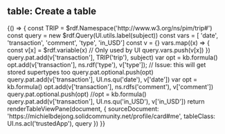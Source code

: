

<Meta title="Table" />

## table: Create a table

<Canvas>
  <Story name="table">
        {() => {
          const TRIP = $rdf.Namespace('http://www.w3.org/ns/pim/trip#')
          const query = new $rdf.Query(UI.utils.label(subject))
          const vars =  [ 'date', 'transaction', 'comment', 'type',  'in_USD']
          const v = {}
          vars.map((x) => {
            const v[x] = $rdf.variable(x) // Only used by UI
            query.vars.push(v[x])
          })
          query.pat.add(v['transaction'], TRIP('trip'), subject)
          var opt = kb.formula()
          opt.add(v['transaction'], ns.rdf('type'), v['type']); // Issue: this will get stored supertypes too
          query.pat.optional.push(opt)
          query.pat.add(v['transaction'], UI.ns.qu('date'), v['date'])
          var opt = kb.formula()
          opt.add(v['transaction'], ns.rdfs('comment'), v['comment'])
          query.pat.optional.push(opt)
          //opt = kb.formula()
          query.pat.add(v['transaction'], UI.ns.qu('in_USD'), v['in_USD'])
          return renderTableViewPane(document, {
            sourceDocument: 'https://michielbdejong.solidcommunity.net/profile/card#me',
            tableClass: UI.ns.acl('trustedApp'),
            query
          })
        }}
   </Story>
</Canvas>